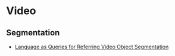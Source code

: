 # Video






## Segmentation


- [Language as Queries for Referring
Video Object Segmentation](https://github.com/wjn922/ReferFormer)
